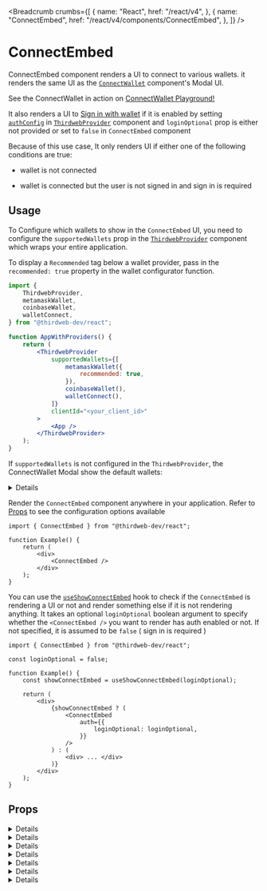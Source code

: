
<Breadcrumb
	crumbs={[
		{
			name: "React",
			href: "/react/v4",
		},
		{
			name: "ConnectEmbed",
			href: "/react/v4/components/ConnectEmbed",
		},
	]}
/>

# ConnectEmbed

ConnectEmbed component renders a UI to connect to various wallets. it renders the same UI as the [`ConnectWallet`](/react/v4/components/ConnectWallet) component's Modal UI.

<Callout variant='info' title="Playground">

See the ConnectWallet in action on [ConnectWallet Playground!](https://thirdweb.com/dashboard/wallets/connect)

</Callout>

It also renders a UI to [Sign in with wallet](/wallets/auth/how-it-works/siwe) if it is enabled by setting [`authConfig`](/react/v4/ThirdwebProvider#authConfig) in [`ThirdwebProvider`](/react/v4/ThirdwebProvider) component and `loginOptional` prop is either not provided or set to `false` in `ConnectEmbed` component

Because of this use case, It only renders UI if either one of the following conditions are true:

- wallet is not connected

- wallet is connected but the user is not signed in and sign in is required

## Usage

<Steps>
<Step title="Configure supportedWallets in ThirdwebProvider" id='configure-thirdwebprovider' >

To Configure which wallets to show in the `ConnectEmbed` UI, you need to configure the `supportedWallets` prop in the [`ThirdwebProvider`](/react/v4/ThirdwebProvider) component which wraps your entire application.

To display a `Recommended` tag below a wallet provider, pass in the `recommended: true` property in the wallet configurator function.

```jsx
import {
	ThirdwebProvider,
	metamaskWallet,
	coinbaseWallet,
	walletConnect,
} from "@thirdweb-dev/react";

function AppWithProviders() {
	return (
		<ThirdwebProvider
			supportedWallets={[
				metamaskWallet({
					recommended: true,
				}),
				coinbaseWallet(),
				walletConnect(),
			]}
			clientId="<your_client_id>"
		>
			<App />
		</ThirdwebProvider>
	);
}
```

If `supportedWallets` is not configured in the `ThirdwebProvider`, the ConnectWallet Modal show the default wallets:

<Details summary="Default Wallets" id='default-wallets'>

- [MetaMask](/references/react/v4/metamaskWallet)
- [Coinbase Wallet](/references/react/v4/coinbaseWallet)
- [WalletConnect](/references/react/v4/walletConnect)
- [Rainbow](/references/react/v4/rainbowWallet)
- [Trust Wallet](/references/react/v4/trustWallet)
- [Zerion Wallet](/references/react/v4/zerionWallet)
- [Phantom](/references/react/v4/phantomWallet)

</Details>

</Step>

<Step title="Configure ConnectEmbed" id='configure-connectembed'>

Render the `ConnectEmbed` component anywhere in your application. Refer to [Props](#props) to see the configuration options available

```tsx
import { ConnectEmbed } from "@thirdweb-dev/react";

function Example() {
	return (
		<div>
			<ConnectEmbed />
		</div>
	);
}
```

You can use the [`useShowConnectEmbed`](/references/react/v4/useShowConnectEmbed) hook to check if the `ConnectEmbed` is rendering a UI or not and render something else if it is not rendering anything. It takes an optional `loginOptional` boolean argument to specify whether the `<ConnectEmbed />` you want to render has auth enabled or not. If not specified, it is assumed to be `false` ( sign in is required )

```tsx
import { ConnectEmbed } from "@thirdweb-dev/react";

const loginOptional = false;

function Example() {
	const showConnectEmbed = useShowConnectEmbed(loginOptional);

	return (
		<div>
			{showConnectEmbed ? (
				<ConnectEmbed
					auth={{
						loginOptional: loginOptional,
					}}
				/>
			) : (
				<div> ... </div>
			)}
		</div>
	);
}
```

</Step>

</Steps>

## Props

<Details summary="className" >

Class name to be added to the root element of `ConnectEmbed` component for adding custom styles.

```tsx
<ConnectEmbed className="my-connect-embed" />
```

</Details>

<Details summary="theme">

theme to apply on the `ConnectEmbed` component.

If a theme is set on the [`ThirdWebProvider`](/react/v4/ThirdwebProvider) component, it will be used as the default theme for all thirdweb components, else the default will be `"dark"`

theme can be set to either `"dark"` or `"light"` or a custom theme object.

```tsx
function Example() {
	return <ConnectEmbed theme="light" />;
}
```

You can also import [`lightTheme`](/references/react/v4/lightTheme) or [`darkTheme`](/references/react/v4/darkTheme) functions from `@thirdweb-dev/react` to use the default themes as base and overrides parts of it.

```tsx
import { lightTheme } from "@thirdweb-dev/react";

const customTheme = lightTheme({
	colors: {
		modalBg: "red",
	},
});

function Example() {
	return <ConnectEmbed theme={customTheme} />;
}
```

</Details>

<Details summary="style">

CSS styles to be applied to the root element of ConnectEmbed

```tsx
function Example() {
	return <ConnectEmbed style={{ border: "none" }} />;
}
```

</Details>

<Details summary="termsOfServiceUrl">

If provided, Embed will show a Terms of Service message at the bottom with below link

```tsx
function Example() {
	return <ConnectEmbed termsOfServiceUrl="https://your-link-to-tos" />;
}
```

</Details>

<Details summary="privacyPolicyUrl">

If provided, Embed will show a Terms of Service message at the bottom with below link

```tsx
function Example() {
	return (
		<ConnectEmbed privacyPolicyUrl="https://your-link-to-privacy-policy" />
	);
}
```

</Details>

<Details summary="auth">

Enforce that users must [sign in with their wallet](/wallets/auth/how-it-works/siwe) using [auth](/wallets/auth) after connecting their wallet.
This requires the [`authConfig`](/react/v4/ThirdwebProvider#authConfig) prop in [`ThirdwebProvider`](/react/v4/ThirdwebProvider) component

The `auth` prop accepts an object with the following properties:

- `loginOptional` - specify whether signing in is optional or not. By default it is `false` ( sign in is required ) if `authConfig` is set on `ThirdWebProvider`

- `onLogin` - Callback to be called after user signs in with their wallet

- `onLogout` - Callback to be called after user signs out

```tsx
function Example() {
	return (
		<ConnectEmbed
			auth={{
				loginOptional: false,
				onLogin() {
					console.log("user signed in");
				},
				onLogout() {
					console.log("user signed out");
				},
			}}
		/>
	);
}
```

</Details>

<Details summary="onConnect">

Callback to be called on successful connection of wallet

```tsx
<ConnectEmbed
	onConnect={() => {
		console.log("wallet connected");
	}}
/>
```

Note that this does not include the sign in, If you want to call a callback after user connects AND signs in with their wallet, use `auth.onLogin` prop instead

```tsx
<ConnectEmbed
	onConnect={() => {
		console.log("wallet connected");
	}}
	auth={{
		onLogin() {
			console.log("wallet connected and signed in");
		},
	}}
/>
```

</Details>
